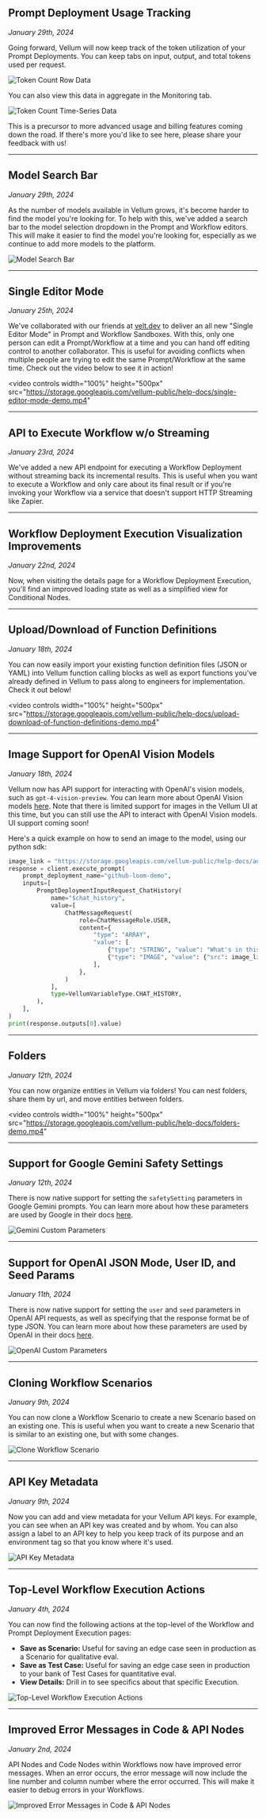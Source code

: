 ## Prompt Deployment Usage Tracking
*January 29th, 2024*

Going forward, Vellum will now keep track of the token utilization of your Prompt Deployments. You can keep tabs on
input, output, and total tokens used per request.

![Token Count Row Data](https://storage.googleapis.com/vellum-public/help-docs/token-count-row-data.png)

You can also view this data in aggregate in the Monitoring tab.

![Token Count Time-Series Data](https://storage.googleapis.com/vellum-public/help-docs/token-count-time-series-data.png)

This is a precursor to more advanced usage and billing features coming down the road. If there's more you'd like to see
here, please share your feedback with us!

---

## Model Search Bar
*January 29th, 2024*

As the number of models available in Vellum grows, it's become harder to find the model you're looking for. To help with
this, we've added a search bar to the model selection dropdown in the Prompt and Workflow editors. This will make it
easier to find the model you're looking for, especially as we continue to add more models to the platform.

![Model Search Bar](https://storage.googleapis.com/vellum-public/help-docs/model-search-bar.png)

---

## Single Editor Mode
*January 25th, 2024*

We've collaborated with our friends at [velt.dev](https://velt.dev/) to deliver an all new "Single Editor Mode" in
Prompt and Workflow Sandboxes. With this, only one person can edit a Prompt/Workflow at a time and you can hand off
editing control to another collaborator. This is useful for avoiding conflicts when multiple people are
trying to edit the same Prompt/Workflow at the same time. Check out the video below to see it in action!

[//]: # (https://www.loom.com/share/d9f1d01fe6464d0d8fca17bc901f08f1)
<video
  controls
  width="100%"
  height="500px"
  src="https://storage.googleapis.com/vellum-public/help-docs/single-editor-mode-demo.mp4"
></video>

---

## API to Execute Workflow w/o Streaming
*January 23rd, 2024*

We've added a new API endpoint for executing a Workflow Deployment without streaming back its incremental results. This is useful
when you want to execute a Workflow and only care about its final result or if you're invoking your Workflow
via a service that doesn't support HTTP Streaming like Zapier.

---

## Workflow Deployment Execution Visualization Improvements
*January 22nd, 2024*

Now, when visiting the details page for a Workflow Deployment Execution, you'll find an improved loading state as well
as a simplified view for Conditional Nodes.

---

## Upload/Download of Function Definitions
*January 18th, 2024*

You can now easily import your existing function definition files (JSON or YAML) into Vellum function calling blocks
as well as export functions you've already defined in Vellum to pass along to engineers for implementation. Check it
out below!

[//]: # (https://www.loom.com/share/f70e5c1999e14433bfcd601b927638d4)
<video
  controls
  width="100%"
  height="500px"
  src="https://storage.googleapis.com/vellum-public/help-docs/upload-download-of-function-definitions-demo.mp4"
></video>

---

## Image Support for OpenAI Vision Models
*January 18th, 2024*

Vellum now has API support for interacting with OpenAI's vision models, such as `gpt-4-vision-preview`.
You can learn more about OpenAI Vision models [here](https://platform.openai.com/docs/guides/vision). Note that there is
limited support for images in the Vellum UI at this time, but you can still use the API to interact with OpenAI Vision models.
UI support coming soon!

Here's a quick example on how to send an image to the model, using our python sdk:

```python
image_link = "https://storage.googleapis.com/vellum-public/help-docs/add_prompt_block_button.png"
response = client.execute_prompt(
    prompt_deployment_name="github-loom-demo",
    inputs=[
        PromptDeploymentInputRequest_ChatHistory(
            name="$chat_history",
            value=[
                ChatMessageRequest(
                    role=ChatMessageRole.USER,
                    content={
                        "type": "ARRAY",
                        "value": [
                            {"type": "STRING", "value": "What's in this image?"},
                            {"type": "IMAGE", "value": {"src": image_link}},
                        ],
                    },
                )
            ],
            type=VellumVariableType.CHAT_HISTORY,
        ),
    ],
)
print(response.outputs[0].value)
```

---

## Folders
*January 12th, 2024*

You can now organize entities in Vellum via folders! You can nest folders, share them by url, and move entities between folders.

[//]: # (https://www.loom.com/share/bb9c72caee8b413685be766cfc37d7a2)

<video
  controls
  width="100%"
  height="500px"
  src="https://storage.googleapis.com/vellum-public/help-docs/folders-demo.mp4"
></video>


---

## Support for Google Gemini Safety Settings
*January 12th, 2024*

There is now native support for setting the `safetySetting` parameters in Google Gemini prompts. You can learn more
about how these parameters are used by Google in their docs [here](https://ai.google.dev/api/rest/v1beta/SafetySetting).

![Gemini Custom Parameters](https://storage.googleapis.com/vellum-public/help-docs/gemini-custom-params.png)

---

## Support for OpenAI JSON Mode, User ID, and Seed Params
*January 11th, 2024*

There is now native support for setting the `user` and `seed` parameters in OpenAI API requests, as well as specifying
that the response format be of type JSON. You can learn more about how these parameters are used by OpenAI in
their docs [here](https://platform.openai.com/docs/api-reference/chat/create).

![OpenAI Custom Parameters](https://storage.googleapis.com/vellum-public/help-docs/open-ai-custom-params.png)

---

## Cloning Workflow Scenarios
*January 9th, 2024*

You can now clone a Workflow Scenario to create a new Scenario based on an existing one. This is useful when you want to
create a new Scenario that is similar to an existing one, but with some changes.

![Clone Workflow Scenario](https://storage.googleapis.com/vellum-public/help-docs/clone-workflow-scenario.png)

---

## API Key Metadata
*January 9th, 2024*

Now you can add and view metadata for your Vellum API keys. For example, you can see when an API key was created and by whom.
You can also assign a label to an API key to help you keep track of its purpose and an environment tag so that you know
where it's used.

![API Key Metadata](https://storage.googleapis.com/vellum-public/help-docs/api-key-metadata.png)

---

## Top-Level Workflow Execution Actions
*January 4th, 2024*

You can now find the following actions at the top-level of the Workflow and Prompt Deployment Execution pages:
- **Save as Scenario:** Useful for saving an edge case seen in production as a Scenario for qualitative eval.
- **Save as Test Case:** Useful for saving an edge case seen in production to your bank of Test Cases for quantitative eval.
- **View Details:** Drill in to see specifics about that specific Execution.

![Top-Level Workflow Execution Actions](https://storage.googleapis.com/vellum-public/help-docs/top-level-workflow-execution-actions.png)

---

## Improved Error Messages in Code & API Nodes
*January 2nd, 2024*

API Nodes and Code Nodes within Workflows now have improved error messages. When an error occurs, the error message
will now include the line number and column number where the error occurred. This will make it easier to debug errors
in your Workflows.

![Improved Error Messages in Code & API Nodes](https://storage.googleapis.com/vellum-public/help-docs/workflow-api-node-code-node-error-messages.png)
